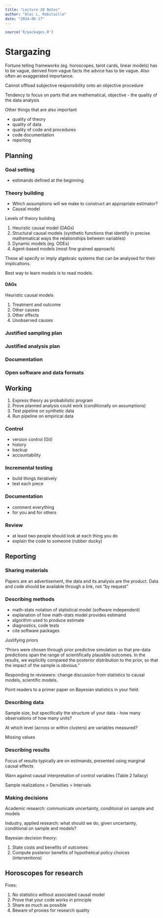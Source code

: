 ```yaml
---
title: "Lecture 20 Notes"
author: "Alec L. Robitaille"
date: "2024-06-17"
---
```


```r
source('R/packages.R')
```


# Stargazing

Fortune telling frameworks (eg. horoscopes, tarot cards, linear models) has to
be vague, derived from vague facts the advice has to be vague. Also often an
exaggerated importance.

Cannot offload subjective responsibility onto an objective procedure

Tendency to focus on parts that are mathematical, objective - the quality of the
data analysis

Other things that are also important

- quality of theory
- quality of data
- quality of code and procedures
- code documentation
- reporting

## Planning

### Goal setting

- estimands defined at the beginning

### Theory building

- Which assumptions will we make to construct an appropriate estimator?
- Causal model

Levels of theory building

1. Heuristic causal model (DAGs)
1. Structural causal models (synthetic functions that identify in precise
mathematical ways the relationships between variables)
1. Dynamic models (eg. ODEs)
1. Agent-based models (most fine grained approach)

These all specify or imply algebraic systems that can be analysed for their
implications.

Best way to learn models is to read models.

#### DAGs

Heuristic causal models

1. Treatment and outcome
1. Other causes
1. Other effects
1. Unobserved causes


### Justified sampling plan


### Justified analysis plan


### Documentation


### Open software and data formats


## Working

1. Express theory as probabilistic program
1. Prove planned analysis could work (conditionally on assumptions)
1. Test pipeline on synthetic data
1. Run pipeline on empirical data


### Control

- version control (Git)
- history
- backup
- accountability


### Incremental testing

- build things iteratively
- test each piece

### Documentation

- comment everything
- for you and for others


### Review

- at least two people should look at each thing you do
- explain the code to someone (rubber ducky)



## Reporting


### Sharing materials

Papers are an advertisement, the data and its analysis are the product. Data and code should be available through a link, not "by request"


### Describing methods

- math-stats notation of statistical model (software independent)
- explanation of how math-stats model provides estimand
- algorithm used to produce estimate
- diagnostics, code tests
- cite software packages

Justifying priors

"Priors were chosen through prior predictive simulation so that pre-data predictions span the range of scientifically plausible outcomes. In the results, we explicitly compared the posterior distribution to the prior, so that the impact of the sample is obvious. "

Responding to reviewers: change discussion from statistics to causal models, scientific models. 

Point readers to a primer paper on Bayesian statistics in your field. 

### Describing data

Sample size, but specifically the structure of your data - how many observations of how many units?

At which level (across or within clusters) are variables measured?

Missing values


### Describing results

Focus of results typically are on estimands, presented using marginal causal effects

Warn against causal interpretation of control variables (Table 2 fallacy)

Sample realizations > Densities > Intervals


### Making decisions

Academic research: communicate uncertainty, conditional on sample and models

Industry, applied research: what should we do, given uncertainty, conditional on sample and models?

Bayesian decision theory:

1. State costs and benefits of outcomes
1. Compute posterior benefits of hypothetical policy choices (interventions)


## Horoscopes for research

Fixes:

1. No statistics without associated causal model
1. Prove that your code works in principle
1. Share as much as possible
1. Beware of proxies for research quality
